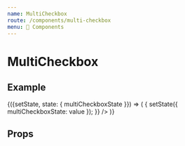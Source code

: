 ```yaml
---
name: MultiCheckbox
route: /components/multi-checkbox
menu: 🔌 Components
---
```


# MultiCheckbox


## Example

<Playground>
  <div class="docz-sdpi-wrapper">
    <DemoStateContainer
      initialState={{
        multiCheckboxState: multiCheckboxOptions
      }}
    >
      {({setState, state: { multiCheckboxState }}) => (
        <SDMultiCheckbox
          label="MultiCheckbox"
          options={multiCheckboxState}
          onChange={(_, value) => {
            setState({
              multiCheckboxState: value
            });
          }}
        />
      )}
    </DemoStateContainer>
  </div>
</Playground>

## Props

<Props of={SDMultiCheckbox} />
